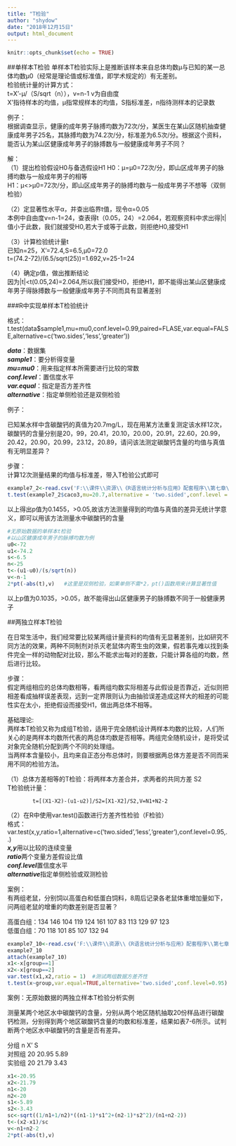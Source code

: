 ```yaml
---
title: "T检验"
author: "shydow"
date: "2018年12月15日"
output: html_document
---
```


```r
knitr::opts_chunk$set(echo = TRUE)
```

##单样本T检验
单样本T检验实际上是推断该样本来自总体均数μ与已知的某一总体均数μ0（经常是理论值或标准值，即学术规定的）有无差别。  
检验统计量的计算方式：  
            t=X'-μ/（S/sqrt（n）），v=n-1  v为自由度  
X'指待样本的均值，μ指常规样本的均值，S指标准差，n指待测样本的记录数  

例子：  
根据调查显示，健康的成年男子脉搏均数为72次/分，某医生在某山区随机抽查健康成年男子25名，其脉搏均数为74.2次/分，标准差为6.5次/分。根据这个资料，能否认为某山区健康成年男子的脉搏数与一般健康成年男子不同？  

解：  
  （1）提出检验假设H0与备选假设H1
  H0：μ=μ0=72次/分，即山区成年男子的脉搏均数与一般成年男子的相等  
  H1：μ<>μ0=72次/分，即山区成年男子的脉搏均数与一般成年男子不想等（双侧检验）  
  
  （2）定显著性水平α，并查出临界t值，现令α=0.05  
  本例中自由度v=n-1=24，查表得t（0.05，24）=2.064，若观察资料中求出得|t|值小于此数，我们就接受H0,若大于或等于此数，则拒绝H0,接受H1  
  
  （3）计算检验统计量t  
  已知n=25，X'=72.4,S=6.5,μ0=72.0  
          t=(74.2-72)/(6.5/sqrt(25))=1.692,v=25-1=24  
  
  （4）确定p值，做出推断结论  
  因为|t|<t(0.05,24)=2.064,所以我们接受H0，拒绝H1，即不能得出某山区健康成年男子得脉搏数与一般健康成年男子不同而具有显著差别  

###R中实现单样本T检验统计

格式：  
t.test(data$sample1,mu=mu0,conf.level=0.99,paired=FLASE,var.equal=FALSE,alternative=c('two.sides','less','greater'))  

***data***：数据集  
***sample1***：要分析得变量  
***mu=mu0***：用来指定样本所需要进行比较的常数  
***conf.level***：置信度水平  
***var.equal***：指定是否方差齐性  
***alternative***：指定单侧检验还是双侧检验  

例子：  

已知某水样中含碳酸钙的真值为20.7mg/L，现在用某方法重复测定该水样12次，碳酸钙的含量分别是20，99，20.41，20.10，20.00，20.91，22.60，20.99，20.42，20.90，20.99，23.12，20.89，请问该法测定碳酸钙含量的均值与真值有无明显差异？  

步骤：  
计算12次测量结果的均值与标准差，带入T检验公式即可  

```r
example7_2<-read.csv('F:\\课件\\资源\\《R语言统计分析与应用》配套程序\\第七章\\example7_2.csv',header=TRUE)
t.test(example7_2$caco3,mu=20.7,alternative = 'two.sided',conf.level = 0.95)

```

以上得出p值为0.1455，>0.05,故该方法测量得到的均值与真值的差异无统计学意义，即可以用该方法测量水中碳酸钙的含量  
```r
#无原始数据的单样本t检验
#以山区健康成年男子的脉搏均数为例
u0<-72
u1<-74.2
s<-6.5
n<-25
t<-(u1-u0)/(s/sqrt(n))
v<-n-1
2*pt(-abs(t),v)   #这里是双侧检验，如果单侧不需*2，pt()函数用来计算显著性值
```
以上p值为0.1035，>0.05，故不能得出山区健康男子的脉搏数不同于一般健康男子  


##两独立样本T检验

在日常生活中，我们经常要比较某两组计量资料的均值有无显著差别，比如研究不同方法的效果，两种不同制剂对杀灭老鼠体内寄生虫的效果，假若事先难以找到条件完全一样的动物配对比较，那么不能求出每对的差数，只能计算各组的均数，然后进行比较。  

步骤：  
假定两组相应的总体均数相等，看两组均数实际相差与此假设是否靠近，近似则把相差看成抽样误差表现，远到一定界限则认为由抽验误差造成这样大的相差的可能性实在太小，拒绝假设而接受H1，做出两总体不相等。  

基础理论:  
两样本T检验又称为成组T检验，适用于完全随机设计两样本均数的比较，人们所关心的是两样本均数所代表的两总体均数是否相等。两组完全随机设计，是将受试对象完全随机分配到两个不同的处理组。  
当两样本含量较小，且均来自正态分布总体时，则要根据两总体方差是否不同而采用不同的检验方法。  

（1）总体方差相等的T检验：将两样本方差合并，求两者的共同方差 S2  
     T检验统计量：  
        
            t=[(X1-X2)-(u1-u2)]/S2=[X1-X2]/S2,V=N1+N2-2
 
（2）在R中使用var.test()函数进行方差齐性检验（F检验）  
    格式：  
        var.test(x,y,ratio=1,alternative=c('two.sided','less','greater'),conf.level=0.95,..)  
 ***x,y***用以比较的连续变量  
 ***ratio***两个变量方差假设比值  
 ***conf.level***置信度水平  
 ***alternative***指定单侧检验或双测检验  
 
案例：  
有两组老鼠，分别饲以高蛋白和低蛋白饲料，8周后记录各老鼠体重增加量如下，问两组老鼠的增重的均数差别是否显著？  

高蛋白组：134 146 104 119 124 161 107 83 113 129 97 123  
低蛋白组：70 118 101 85 107 132 94  

```r
example7_10<-read.csv('F:\\课件\\资源\\《R语言统计分析与应用》配套程序\\第七章\\example7_10.csv',header=TRUE)
example7_10
attach(example7_10)
x1<-x[group==1]
x2<-x[group==2]
var.test(x1,x2,ratio = 1)  #测试两组数据方差齐性
t.test(x~group,var.equal=TRUE,alternative='two.sided',conf.level=0.95)


```

案例：无原始数据的两独立样本T检验分析实例  

测量某两个地区水中碳酸钙的含量，分别从两个地区随机抽取20份样品进行碳酸钙检测，分别得到两个地区碳酸钙含量的均数和标准差，结果如表7-6所示。试判断两个地区水中碳酸钙的含量是否有差异。  

分组           n          X'         S  
对照组         20         20.95      5.89  
实验组         20         21.79      3.43  

```r
x1<-20.95
x2<-21.79
n1<-20
n2<-20
s1<-5.89
s2<-3.43
sc<-sqrt((1/n1+1/n2)*((n1-1)*s1^2+(n2-1)*s2^2)/(n1+n2-2))
t<-(x2-x1)/sc
v<-n1+n2-2
2*pt(-abs(t),v)
```




  
  
  
  
  
  
  
  
  
  



            

